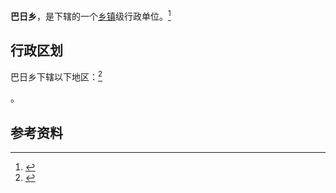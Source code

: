 {{中国乡级行政区|54/21/26/206/000}}

'''巴日乡'''，是{{PRC admin/fullname|54/21/26/206/000|3}}下辖的一个[[乡镇|乡镇]]级行政单位。<ref>{{PRC admin/ref sgc|{{PRC admin/parent|54/21/26/206/000}}}}</ref>

== 行政区划 ==

巴日乡下辖以下地区：<ref>{{PRC admin/ref sgc|54/21/26/206/000}}</ref>

{{PRC admin/children|54/21/26/206/000}}。

== 参考资料 ==

{{reflist}}

{{行政区划小作品}}
{{PRC admin/navcat|54/21/26/206/000}}